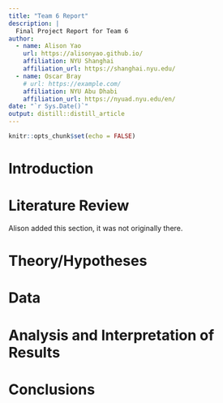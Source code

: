 ```yaml
---
title: "Team 6 Report"
description: |
  Final Project Report for Team 6
author: 
  - name: Alison Yao
    url: https://alisonyao.github.io/
    affiliation: NYU Shanghai
    affiliation_url: https://shanghai.nyu.edu/
  - name: Oscar Bray
    # url: https://example.com/
    affiliation: NYU Abu Dhabi
    affiliation_url: https://nyuad.nyu.edu/en/
date: "`r Sys.Date()`"
output: distill::distill_article
---
```


```r
knitr::opts_chunk$set(echo = FALSE)
```


# Introduction

# Literature Review
Alison added this section, it was not originally there. 

# Theory/Hypotheses

# Data

# Analysis and Interpretation of Results

# Conclusions





